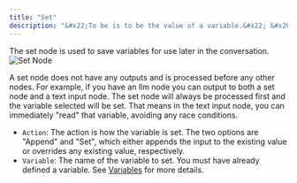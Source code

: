 ```yaml
---
title: "Set"
description: "&#x22;To be is to be the value of a variable.&#x22; &#x2014;Willard Van Orman Quine"
---
```


The set node is used to save variables for use later in the conversation.
![Set Node](/images/set-node.png)

A set node does not have any outputs and is processed before any other nodes. For example, if you
have an llm node you can output to both a set node and a text input node. The set node will always
be processed first and the variable selected will be set. That means in the text input node, you can immediately
"read" that variable, avoiding any race conditions.

- `Action`: The action is how the variable is set. The two options are "Append" and "Set", which either appends the input to the existing value or overrides any existing value, respectively.
- `Variable`: The name of the variable to set. You must have already defined a variable. See [Variables](/designer/variables) for more details.
